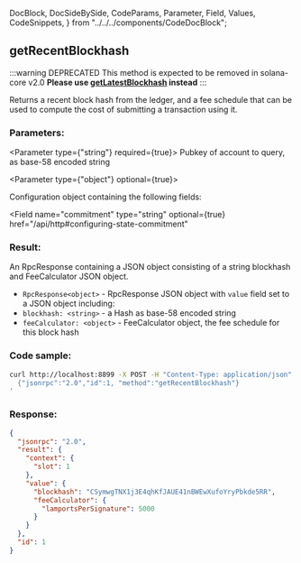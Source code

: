   DocBlock,
  DocSideBySide,
  CodeParams,
  Parameter,
  Field,
  Values,
  CodeSnippets,
} from "../../../components/CodeDocBlock";

<DocBlock>

## getRecentBlockhash

:::warning DEPRECATED
This method is expected to be removed in solana-core v2.0
**Please use [getLatestBlockhash](#getlatestblockhash) instead**
:::

Returns a recent block hash from the ledger, and a fee schedule that can be used to compute the cost of submitting a transaction using it.

<DocSideBySide>

<CodeParams>

### Parameters:

<Parameter type={"string"} required={true}>
  Pubkey of account to query, as base-58 encoded string
</Parameter>

<Parameter type={"object"} optional={true}>

Configuration object containing the following fields:

<Field
  name="commitment"
  type="string"
  optional={true}
  href="/api/http#configuring-state-commitment"
></Field>

</Parameter>

### Result:

An RpcResponse containing a JSON object consisting of a string blockhash and FeeCalculator JSON object.

- `RpcResponse<object>` - RpcResponse JSON object with `value` field set to a JSON object including:
- `blockhash: <string>` - a Hash as base-58 encoded string
- `feeCalculator: <object>` - FeeCalculator object, the fee schedule for this block hash

</CodeParams>

<CodeSnippets>

### Code sample:

```bash
curl http://localhost:8899 -X POST -H "Content-Type: application/json" -d '
  {"jsonrpc":"2.0","id":1, "method":"getRecentBlockhash"}
'
```

### Response:

```json
{
  "jsonrpc": "2.0",
  "result": {
    "context": {
      "slot": 1
    },
    "value": {
      "blockhash": "CSymwgTNX1j3E4qhKfJAUE41nBWEwXufoYryPbkde5RR",
      "feeCalculator": {
        "lamportsPerSignature": 5000
      }
    }
  },
  "id": 1
}
```

</CodeSnippets>
</DocSideBySide>
</DocBlock>
